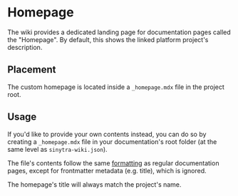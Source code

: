 
# Homepage

The wiki provides a dedicated landing page for documentation pages called the "Homepage".
By default, this shows the linked platform project's description.

## Placement

The custom homepage is located inside a `_homepage.mdx` file in the project root.

<FileTree>
    <FileTreeFolder name="<root>" defaultOpen>
        <FileTreeFile name="_homepage.mdx"/>
    </FileTreeFolder>
</FileTree>

## Usage

If you'd like to provide your own contents instead, you can do so by creating a `_homepage.mdx` file in your
documentation's root folder (at the same level as `sinytra-wiki.json`).

The file's contents follow the same [formatting](devs/format) as regular documentation pages, except for frontmatter
metadata (e.g. title), which is ignored.

The homepage's title will always match the project's name.
